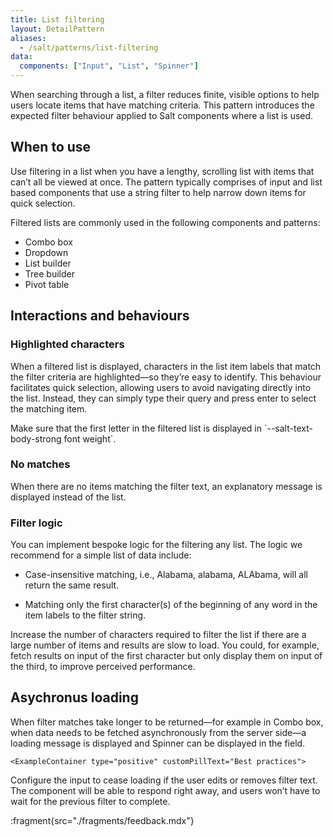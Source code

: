 ```yaml
---
title: List filtering
layout: DetailPattern
aliases:
  - /salt/patterns/list-filtering
data:
  components: ["Input", "List", "Spinner"]
---
```


When searching through a list, a filter reduces finite, visible options to help users locate items that have matching criteria. This pattern introduces the expected filter behaviour applied to Salt components where a list is used.

  <Diagram
    src="/img/patterns/list-filtering/image.png"
    alt="A list filter."
    contentPosition="top"
    border
  />

## When to use

Use filtering in a list when you have a lengthy, scrolling list with items that can’t all be viewed at once. The pattern typically comprises of input and list based components that use a string filter to help narrow down items for quick selection.

Filtered lists are commonly used in the following components and patterns:
* Combo box
* Dropdown
* List builder
* Tree builder
* Pivot table

## Interactions and behaviours

### Highlighted characters

When a filtered list is displayed, characters in the list item labels that match the filter criteria are highlighted—so they’re easy to identify. This behaviour facilitates quick selection, allowing users to avoid navigating directly into the list. Instead, they can simply type their query and press enter to select the matching item.

  <Diagram
    src="/img/patterns/list-filtering/highlighted-characters.png"
    alt="An example of filtering a list in a combo box."
    contentPosition="top"
    border
  />

<ExampleContainer type="positive" customPillText="Best practices">
Make sure that the first letter in the filtered list is displayed in `--salt-text-body-strong font weight`.
</ExampleContainer>

### No matches

When there are no items matching the filter text, an explanatory message is displayed instead of the list.

  <Diagram
    src="/img/patterns/list-filtering/no-matches.png"
    alt="An example of no matches in the list."
    contentPosition="top"
    border
  />

### Filter logic 

You can implement bespoke logic for the filtering any list. The logic we recommend for a simple list of data include:

* Case-insensitive matching, i.e., Alabama, alabama, ALAbama, will all return the same result.
* Matching only the first character(s) of the beginning of any word in the item labels to the filter string.

  <Diagram
    src="/img/patterns/list-filtering/filter-logic.png"
    alt="An example of filter logic."
    contentPosition="top"
    border
  />

  <ExampleContainer type="positive" customPillText="Best practices">
Increase the number of characters required to filter the list if there are a large number of items and results are slow to load. You could, for example, fetch results on input of the first character but only display them on input of the third, to improve perceived performance.
</ExampleContainer>

## Asychronus loading

When filter matches take longer to be returned—for example in Combo box, when data needs to be fetched asynchronously from the server side—a loading message is displayed and Spinner can be displayed in the field.

  <Diagram
    src="/img/patterns/list-filtering/filter-logic.png"
    alt="An example of asychronus loading."
    contentPosition="top"
    border
  />

    <ExampleContainer type="positive" customPillText="Best practices">
Configure the input to cease loading if the user edits or removes filter text. The component will be able to respond right away, and users won’t have to wait for the previous filter to complete.
</ExampleContainer>

:fragment{src="./fragments/feedback.mdx"}
